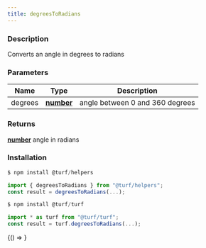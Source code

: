 ```yaml
---
title: degreesToRadians
---
```



### Description

Converts an angle in degrees to radians

### Parameters

| Name    | Type                                                                                            | Description                     |
| ------- | ----------------------------------------------------------------------------------------------- | ------------------------------- |
| degrees | **[number](https://developer.mozilla.org/docs/Web/JavaScript/Reference/Global_Objects/Number)** | angle between 0 and 360 degrees |

### Returns

**[number](https://developer.mozilla.org/docs/Web/JavaScript/Reference/Global_Objects/Number)** angle in radians

### Installation

```javascript
$ npm install @turf/helpers

import { degreesToRadians } from "@turf/helpers";
const result = degreesToRadians(...);
```

```javascript
$ npm install @turf/turf

import * as turf from "@turf/turf";
const result = turf.degreesToRadians(...);
```

<!-- Expose turf as global var for experimenting in the browser console -->

<BrowserOnly>{() => <WindowTurfGlobal turf={turf} />}</BrowserOnly>
